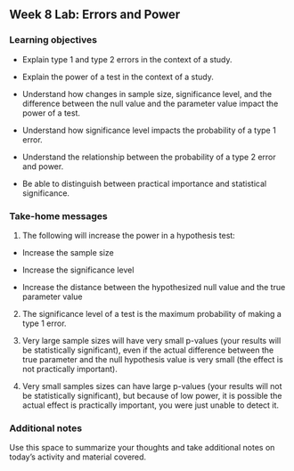 ## Week 8 Lab:  Errors and Power

\setstretch{1}

### Learning objectives

* Explain type 1 and type 2 errors in the context of a study.

* Explain the power of a test in the context of a study.

* Understand how changes in sample size, significance level, and the difference between the null value and the parameter value impact the power of a test.

* Understand how significance level impacts the probability of a type 1 error.

* Understand the relationship between the probability of a type 2 error and power.

* Be able to distinguish between practical importance and statistical significance.

### Take-home messages

1. The following will increase the power in a hypothesis test:

*   Increase the sample size

*   Increase the significance level

*  Increase the distance between the hypothesized null value and the true parameter value

2.  The significance level of a test is the maximum probability of making a type 1 error.


3.  Very large sample sizes will have very small p-values (your results will be statistically significant), even if the actual difference between the true parameter and the null hypothesis value is very small (the effect is not practically important).


4.  Very small samples sizes can have large p-values (your results will not be statistically significant), but because of low power, it is possible the actual effect is practically important, you were just unable to detect it.


### Additional notes

Use this space to summarize your thoughts and take additional notes on today's activity and material covered.

\newpage